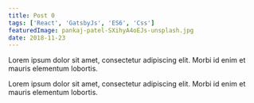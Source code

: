 ```yaml
---
title: Post 0
tags: ['React', 'GatsbyJs', 'ES6', 'Css']
featuredImage: pankaj-patel-SXihyA4oEJs-unsplash.jpg
date: 2018-11-23
---
```


Lorem ipsum dolor sit amet, consectetur adipiscing elit. Morbi id enim et mauris elementum
lobortis.

Lorem ipsum dolor sit amet, consectetur adipiscing elit. Morbi id enim et mauris elementum lobortis.
